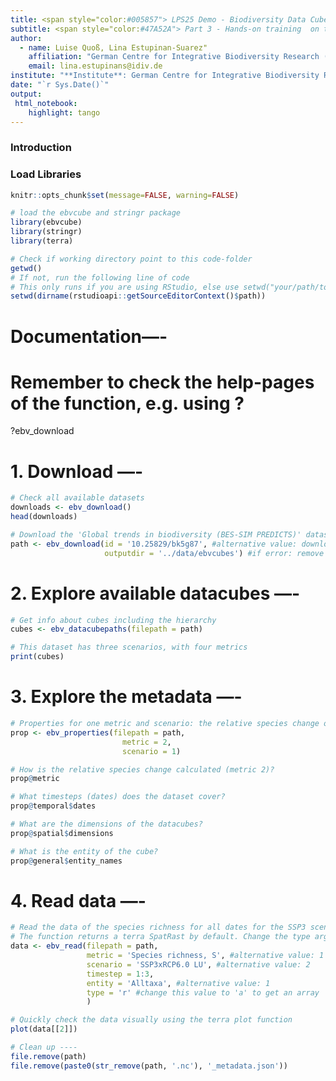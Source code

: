```yaml
---
title: <span style="color:#005857"> LPS25 Demo - Biodiversity Data Cubes for Earth Science (22 June, 2025)
subtitle: <span style="color:#47A52A"> Part 3 - Hands-on training  on the `ebvcube` R package <br> Script to explore EBVCubes
author: 
  - name: Luise Quoß, Lina Estupinan-Suarez"
    affiliation: "German Centre for Integrative Biodiversity Research (iDiv) Halle-Jena-Leipzig"
    email: lina.estupinans@idiv.de
institute: "**Institute**: German Centre for Integrative Biodiversity Research (iDiv)"
date: "`r Sys.Date()`"
output:
 html_notebook:
    highlight: tango
---
```



### Introduction


### Load Libraries
```r
knitr::opts_chunk$set(message=FALSE, warning=FALSE)
```

```r
# load the ebvcube and stringr package
library(ebvcube)
library(stringr)
library(terra)
```

```r
# Check if working directory point to this code-folder
getwd()
# If not, run the following line of code
# This only runs if you are using RStudio, else use setwd("your/path/to/lps25-demo/part3/")
setwd(dirname(rstudioapi::getSourceEditorContext()$path))
```

# Documentation----
# Remember to check the help-pages of the function, e.g. using ?
?ebv_download

# 1. Download ----
```r
# Check all available datasets
downloads <- ebv_download()
head(downloads)

```
```r
# Download the 'Global trends in biodiversity (BES-SIM PREDICTS)' dataset using the DOI
path <- ebv_download(id = '10.25829/bk5g87', #alternative value: downloads$id[18]
                     outputdir = '../data/ebvcubes') #if error: remove one dot and try again
```

# 2. Explore available datacubes ----
```r
# Get info about cubes including the hierarchy
cubes <- ebv_datacubepaths(filepath = path)

# This dataset has three scenarios, with four metrics
print(cubes)
```

# 3. Explore the metadata ----
```r
# Properties for one metric and scenario: the relative species change of scenario 1 (SSP1)
prop <- ebv_properties(filepath = path,
                         metric = 2,
                         scenario = 1)

# How is the relative species change calculated (metric 2)?
prop@metric

# What timesteps (dates) does the dataset cover?
prop@temporal$dates

# What are the dimensions of the datacubes?
prop@spatial$dimensions

# What is the entity of the cube?
prop@general$entity_names
```

# 4. Read data ----
```r
# Read the data of the species richness for all dates for the SSP3 scenario
# The function returns a terra SpatRast by default. Change the type argument to change.
data <- ebv_read(filepath = path,
                 metric = 'Species richness, S', #alternative value: 1
                 scenario = 'SSP3xRCP6.0 LU', #alternative value: 2
                 timestep = 1:3,
                 entity = 'Alltaxa', #alternative value: 1
                 type = 'r' #change this value to 'a' to get an array
                 )

# Quickly check the data visually using the terra plot function
plot(data[[2]])

# Clean up ----
file.remove(path)
file.remove(paste0(str_remove(path, '.nc'), '_metadata.json'))
```
